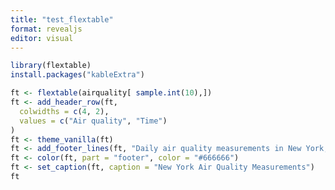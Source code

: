 ```yaml
---
title: "test_flextable"
format: revealjs
editor: visual
---
```


```r
library(flextable)
install.packages("kableExtra")
```

```r
ft <- flextable(airquality[ sample.int(10),])
ft <- add_header_row(ft,
  colwidths = c(4, 2),
  values = c("Air quality", "Time")
)
ft <- theme_vanilla(ft)
ft <- add_footer_lines(ft, "Daily air quality measurements in New York, May to September 1973.")
ft <- color(ft, part = "footer", color = "#666666")
ft <- set_caption(ft, caption = "New York Air Quality Measurements")
ft

```
